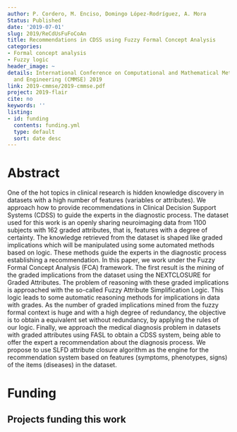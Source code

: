 ```yaml
---
author: P. Cordero, M. Enciso, Domingo López-Rodríguez, A. Mora
Status: Published
date: '2019-07-01'
slug: 2019/ReCdUsFuFoCoAn
title: Recommendations in CDSS using Fuzzy Formal Concept Analysis
categories:
- Formal concept analysis
- Fuzzy logic
header_image: ~
details: International Conference on Computational and Mathematical Methods in Science
  and Engineering (CMMSE) 2019
link: 2019-cmmse/2019-cmmse.pdf
project: 2019-flair
cite: no
keywords: ''
listing:
- id: funding
  contents: funding.yml
  type: default
  sort: date desc
---
```



# Abstract


One of the hot topics in  clinical research is  hidden knowledge discovery  in
  datasets with a high number of features (variables or attributes). We approach how
  to provide recommendations in Clinical Decision Support Systems (CDSS) to guide
  the experts in the diagnostic process. The dataset used for this work is an openly
  sharing neuroimaging data from 1100 subjects with 162 graded attributes, that is,
  features with a degree of certainty. The knowledge retrieved from the dataset is
  shaped like graded implications which will be manipulated using  some automated
  methods based on logic. These methods guide the experts in the diagnostic process  establishing
  a recommendation. In this paper, we work under the Fuzzy Formal Concept Analysis
  (FCA) framework. The first result is the mining of the graded implications from
  the dataset using the NEXTCLOSURE for Graded Attributes. The problem of reasoning
  with these graded implications is approached with  the so-called  Fuzzy Attribute
  Simplification Logic. This logic leads to some automatic reasoning methods for implications
  in data with grades. As the number of graded implications mined from the fuzzy formal
  context is huge and with a high degree of redundancy, the objective is to obtain
  a equivalent set without redundancy, by applying the rules of our logic.  Finally,
  we approach the medical diagnosis problem in datasets with graded attributes using
  FASL to obtain a CDSS system, being able to offer the expert a recommendation about
  the diagnosis process.  We propose to use SLFD attribute closure algorithm as the
  engine for the recommendation system based on features (symptoms, phenotypes, signs)
  of the items (diseases) in the dataset.




# Funding
::: {.callout-note appearance='minimal' collapse=false}
## Projects funding this work

:::{#funding}
:::
:::


















